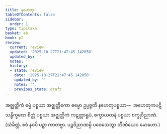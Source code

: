 ```yaml
---
title: နဟေတု
tableOfContents: false
sidebar:
  order: 1
type: tipitaka
basket: ab
book: p2
review:
  current: review
  updated: '2025-10-27T21:47:45.142050'
  updated_by: ''
  notes: ''
  history:
  - state: review
    date: '2025-10-27T21:47:45.142050'
    updated_by: ''
    notes: ''
    previous_state: draft
---
```



<ReviewStatus review={frontmatter.review} showDetails={true} />

<HypothesisAnnotation frontmatter={frontmatter} />

<DynamicBreadcrumb />

<Division number="337" book="p2" e="ch" v="38" p="183">

<Paragraph number="3145" book="p2">
အဇ္ဈတ္တိကံ ဓမ္မံ ပစ္စယာ အဇ္ဈတ္တိကော ဓမ္မော ဥပ္ပဇ္ဇတိ နဟေတုပစ္စယာ—  အဟေတုကပဋိသန္ဓိက္ခဏေ စိတ္တံ ပစ္စယာ အဇ္ဈတ္တိကံ ကဋတ္တာရူပံ, စက္ခာယတနံ ပစ္စယာ စက္ခုဝိညာဏံ. (သံခိတ္တံ. ဧဝံ နဝပိ ပဉှာ ကာတဗ္ဗာ. ပဉ္စဝိညာဏမ္ပိ ပဝေသေတွာ တီဏိယေဝ မောဟော.)
</Paragraph>
</Division>